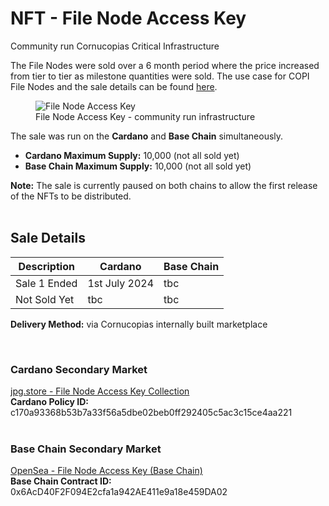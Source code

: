 # NFT - File Node Access Key  

Community run Cornucopias Critical Infrastructure  

The File Nodes were sold over a 6 month period where the price increased from tier to tier as milestone quantities were sold. The use case for COPI File Nodes and the sale details can be found [here](/company/technology/copi-nodes/file-node).  

<figure className="img-center">
  <img src="/images/nfts/file-node-access.png" alt="File Node Access Key" />
  <figcaption>File Node Access Key - community run infrastructure</figcaption>
</figure>  

The sale was run on the **Cardano** and **Base Chain** simultaneously.  

- **Cardano Maximum Supply:** 10,000 (not all sold yet)  
- **Base Chain Maximum Supply:** 10,000 (not all sold yet)  

<div className="note-box">
  <strong>Note:</strong> The sale is currently paused on both chains to allow the first release of the NFTs to be distributed.
</div>  

</br>

## Sale Details  

<div className="table-wrapper ltr">
  <table>
    <thead>
      <tr>
        <th>Description</th>
        <th>Cardano</th>
        <th>Base Chain</th>
      </tr>
    </thead>
    <tbody>
      <tr>
        <td>Sale 1 Ended</td>
        <td>1st July 2024</td>
        <td>tbc</td>
      </tr>
      <tr>
        <td>Not Sold Yet</td>
        <td>tbc</td>
        <td>tbc</td>
      </tr>
    </tbody>
  </table>
</div>  

**Delivery Method:** via Cornucopias internally built marketplace​​  

</br>

### Cardano Secondary Market  

<a href="https://www.jpg.store/collection/cornucopias-file-node-access-key" target="_blank" rel="noopener noreferrer">
  jpg.store - File Node Access Key Collection
</a>  

<div className="note-box success">
  <strong>Cardano Policy ID:</strong> c170a93368b53b7a33f56a5dbe02beb0ff292405c5ac3c15ce4aa221
</div>  

</br>

### Base Chain Secondary Market  

<a href="https://opensea.io/collection/file-node-access-key-base" target="_blank" rel="noopener noreferrer">
  OpenSea - File Node Access Key (Base Chain)
</a>  

<div className="note-box success">
  <strong>Base Chain Contract ID:</strong> 0x6AcD40F2F094E2cfa1a942AE411e9a18e459DA02
</div>  
